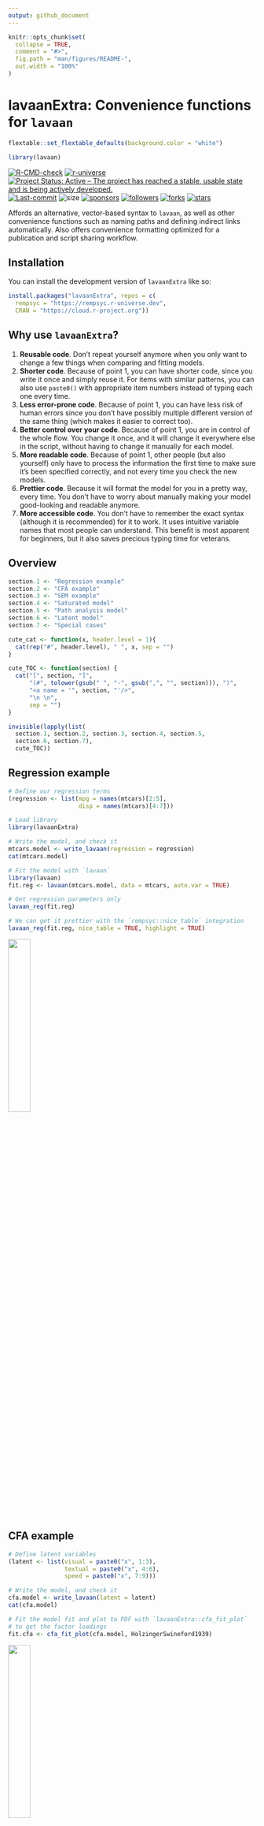 ```yaml
---
output: github_document
---
```


<!-- README.md is generated from README.Rmd. Please edit that file -->

```r
knitr::opts_chunk$set(
  collapse = TRUE,
  comment = "#>",
  fig.path = "man/figures/README-",
  out.width = "100%"
)
```

# lavaanExtra: Convenience functions for `lavaan`

```r
flextable::set_flextable_defaults(background.color = "white")

library(lavaan)
```

<!-- badges: start -->
[![R-CMD-check](https://github.com/rempsyc/lavaanExtra/actions/workflows/R-CMD-check.yaml/badge.svg)](https://github.com/rempsyc/lavaanExtra/actions/workflows/R-CMD-check.yaml)
[![r-universe](https://rempsyc.r-universe.dev/badges/lavaanExtra)](https://rempsyc.r-universe.dev/ui#package:lavaanExtra)
[![Project Status: Active – The project has reached a stable, usable state and is being actively developed.](https://www.repostatus.org/badges/latest/active.svg)](https://www.repostatus.org/#active)
[![Last-commit](https://img.shields.io/github/last-commit/rempsyc/lavaanExtra)](https://github.com/rempsyc/lavaanExtra/commits/main)
![size](https://img.shields.io/github/repo-size/rempsyc/lavaanExtra)
[![sponsors](https://img.shields.io/github/sponsors/rempsyc)](https://github.com/sponsors/rempsyc)
[![followers](https://img.shields.io/github/followers/rempsyc?style=social)](https://github.com/rempsyc?tab=followers)
[![forks](https://img.shields.io/github/forks/rempsyc/lavaanExtra?style=social)](https://github.com/rempsyc/lavaanExtra/network/members)
[![stars](https://img.shields.io/github/stars/rempsyc/lavaanExtra?style=social)](https://github.com/rempsyc/lavaanExtra/stargazers)

<!-- badges: end -->

Affords an alternative, vector-based syntax to `lavaan`, as well as other convenience functions such as naming paths and defining indirect links automatically. Also offers convenience formatting optimized for a publication and script sharing workflow.

## Installation

You can install the development version of `lavaanExtra` like so:

``` r
install.packages("lavaanExtra", repos = c(
  rempsyc = "https://rempsyc.r-universe.dev",
  CRAN = "https://cloud.r-project.org"))
```

## Why use `lavaanExtra`?

1. **Reusable code**. Don't repeat yourself anymore when you only want to change a few things when comparing and fitting models.
2. **Shorter code**. Because of point 1, you can have shorter code, since you write it once and simply reuse it. For items with similar patterns, you can also use `paste0()` with appropriate item numbers instead of typing each one every time.
3. **Less error-prone code**. Because of point 1, you can have less risk of human errors since you don't have possibly multiple different version of the same thing (which makes it easier to correct too).
4. **Better control over your code**. Because of point 1, you are in control of the whole flow. You change it once, and it will change it everywhere else in the script, without having to change it manually for each model.
5. **More readable code**. Because of point 1, other people (but also yourself) only have to process the information the first time to make sure it's been specified correctly, and not every time you check the new models.
6. **Prettier code**. Because it will format the model for you in a pretty way, every time. You don't have to worry about manually making your model good-looking and readable anymore.
7. **More accessible code**. You don't have to remember the exact syntax (although it is recommended) for it to work. It uses intuitive variable names that most people can understand. This benefit is most apparent for beginners, but it also saves precious typing time for veterans.

## Overview

```r

section.1 <- "Regression example"
section.2 <- "CFA example"
section.3 <- "SEM example"
section.4 <- "Saturated model"
section.5 <- "Path analysis model"
section.6 <- "Latent model"
section.7 <- "Special cases"

cute_cat <- function(x, header.level = 1){ 
  cat(rep("#", header.level), " ", x, sep = "")
}

cute_TOC <- function(section) {
  cat("[", section, "]",
      "(#", tolower(gsub(" ", "-", gsub(",", "", section))), ")",
      "<a name = '", section, "'/>",
      "\n \n",
      sep = "")
}

invisible(lapply(list(
  section.1, section.2, section.3, section.4, section.5, 
  section.6, section.7), 
  cute_TOC))

```

## Regression example

```r
# Define our regression terms
(regression <- list(mpg = names(mtcars)[2:5],
                    disp = names(mtcars)[4:7]))

# Load library
library(lavaanExtra)

# Write the model, and check it
mtcars.model <- write_lavaan(regression = regression)
cat(mtcars.model)

# Fit the model with `lavaan`
library(lavaan)
fit.reg <- lavaan(mtcars.model, data = mtcars, auto.var = TRUE)

# Get regression parameters only
lavaan_reg(fit.reg)

# We can get it prettier with the `rempsyc::nice_table` integration
lavaan_reg(fit.reg, nice_table = TRUE, highlight = TRUE)

```

<img src="man/figures/README-reg-1.png" width="30%" />

## CFA example

```r
# Define latent variables
(latent <- list(visual = paste0("x", 1:3),
                textual = paste0("x", 4:6),
                speed = paste0("x", 7:9)))

# Write the model, and check it
cfa.model <- write_lavaan(latent = latent)
cat(cfa.model)
```

```r
# Fit the model fit and plot to PDF with `lavaanExtra::cfa_fit_plot`
# to get the factor loadings
fit.cfa <- cfa_fit_plot(cfa.model, HolzingerSwineford1939)
```

<img src="man/figures/cfaplot.png" width="30%" />

```r
fit.cfa <- cfa(cfa.model, HolzingerSwineford1939)
summary(fit.cfa, standardized = TRUE, fit.measures = TRUE, rsquare = TRUE)
```

```r
# Get fit indices
nice_fit(fit.cfa)

# We can get it prettier with the `rempsyc::nice_table` integration
nice_fit(fit.cfa, nice_table = TRUE)

```

<img src="man/figures/README-cfa2-1.png" width="90%" />

## SEM example

Here is a structural equation model example. We start with a path analysis first.

### Saturated model

One might decide to look at the saturated `lavaan` model first.

```r
# Calculate scale averages
data <- HolzingerSwineford1939
data$visual <- rowMeans(data[paste0("x", 1:3)])
data$textual <- rowMeans(data[paste0("x", 4:6)])
data$speed <- rowMeans(data[paste0("x", 7:9)])

# Check what we have
head(data)

# Define our variables
(M <- "visual")
(IV <- c("ageyr", "grade"))
(DV <- c("speed", "textual"))

# Define our lavaan lists
(mediation <- list(speed = M,
                   textual = M,
                   visual = IV))
(regression <- list(speed = IV,
                    textual = IV))
(covariance <- list(speed = "textual",
                    ageyr = "grade"))

# Write the model, and check it
model.saturated <- write_lavaan(mediation, regression, covariance)
cat(model.saturated)

```

This looks good so far, but we might also want to check our indirect effects (mediations). For this, we have to obtain the path names by setting `label = TRUE`. This will allow us to define our indirect effects and feed them back to `write_lavaan`.

```r
# We can run the model again. However, we set `label = TRUE` to get the path names
model.saturated <- write_lavaan(mediation, regression, covariance, label = TRUE)
cat(model.saturated)

```

Here, if we check the mediation section of the model, we see that it has been "augmented" with the path names. Those are `visual_speed`, `visual_textual`, `ageyr_visual`, and `grade_visual`. The logic for the determination of the path names is predictable: it is always the predictor variable, on the left, followed by the predicted variable, on the right. So if we were to test all possible indirect effects, we would define our `indirect` object as such:

```r
# Define indirect object
(indirect <- list(ageyr_visual_speed = c("ageyr_visual", "visual_speed"),
                  ageyr_visual_textual = c("ageyr_visual", "visual_textual"),
                  grade_visual_speed = c("grade_visual", "visual_speed"),
                  grade_visual_textual = c("grade_visual", "visual_textual")))

# Write the model, and check it
model.saturated <- write_lavaan(mediation, regression, covariance, 
                                indirect, label = TRUE)
cat(model.saturated)

```

If preferred (e.g., when dealing with long variable names), one can choose to use letters for the predictor variables. Note however that this tends to be somewhat more confusing and ambiguous.

```r
# Write the model, and check it
model.saturated <- write_lavaan(mediation, regression, covariance, 
                                label = TRUE, use.letters = TRUE)
cat(model.saturated)
```

In this case, the path names are `a_speed`, `a_textual`, `a_visual`, and `b_visual`. So we would define our `indirect` object as such:

```r
# Define indirect object
(indirect <- list(ageyr_visual_speed = c("a_visual", "a_speed"),
                  ageyr_visual_textual = c("a_visual", "a_textual"),
                  grade_visual_speed = c("b_visual", "a_speed"),
                  grade_visual_textual = c("b_visual", "a_textual")))

# Write the model, and check it
model.saturated <- write_lavaan(mediation, regression, covariance, 
                                indirect, label = TRUE, use.letters = TRUE)
cat(model.saturated)

```

There is also an experimental feature that attempts to produce the indirect effects automatically. This feature requires specifying your dependent and mediator variables as "DV" and "M", respectively, in the `indirect` object. In our case, we have already defined those earlier, so we can just feed the proper objects.

```r
# Define indirect object
(indirect <- list(M = M, 
                  DV = DV))

# Write the model, and check it
model.saturated <- write_lavaan(mediation, regression, covariance, 
                                indirect, label = TRUE)
cat(model.saturated)

```

We are now satisfied with our model, so we can finally fit it!

```r
# Fit the model with `lavaan`
fit.saturated <- lavaan(model.saturated, data = data, auto.var = TRUE)

# Get regression parameters only and make it pretty with the `rempsyc::nice_table` integration
lavaan_reg(fit.saturated, nice_table = TRUE, highlight = TRUE)

```

<img src="man/figures/README-saturated-1.png" width="30%" />

So `speed` as predicted by `ageyr` isn't significant. We could remove that path from the model it if we are trying to make a more parsimonious model. Let's make the non-saturated path analysis model next.

### Path analysis model

Because we use `lavaanExtra`, we don't have to redefine the entire model: simply what we want to update. In this case, the regressions and the indirect effects.

```r
(regression <- list(speed = "grade",
                    textual = IV))
# We check that we have removed "ageyr" correctly from "speed". OK.

# We can run the model again, setting `label = TRUE` to get the path names
model.path <- write_lavaan(mediation, regression, covariance, label = TRUE)
cat(model.path)
# We check that we have removed "ageyr" correctly from "speed" in the 
# regression section. OK.

# Define just our indirect effects of interest
(indirect <- list(age_visual_speed = c("visual_speed", "ageyr_visual"),
                  grade_visual_textual = c("visual_textual", "grade_visual")))

# We run the model again, with the indirect effects
model.path <- write_lavaan(mediation, regression, covariance, 
                           indirect, label = TRUE)
cat(model.path)

# Fit the model with `lavaan`
fit.path <- lavaan(model.path, data = data, auto.var = TRUE)

# Get regression parameters only and make it pretty with the `rempsyc::nice_table` integration
lavaan_reg(fit.path, nice_table = TRUE, highlight = TRUE)
```

<img src="man/figures/README-indirect1-1.png" width="30%" />

```r
# We only kept significant regressions. Good (for this demo).

# Get covariance indices
lavaan_cov(fit.path)

# We can get it prettier with the `rempsyc::nice_table` integration
lavaan_cov(fit.path, nice_table = TRUE)

```

<img src="man/figures/README-covariance-1.png" width="30%" />

```r
# Get fit indices
nice_fit(fit.cfa, fit.saturated, fit.path)

# We can get it prettier with the `rempsyc::nice_table` integration
nice_fit(fit.cfa, fit.saturated, fit.path, nice_table = TRUE)

```

<img src="man/figures/README-path2-1.png" width="90%" />

```r
# Let's get the indirect effects only
lavaan_ind(fit.path)

# We can get it prettier with the `rempsyc::nice_table` integration
lavaan_ind(fit.path, nice_table = TRUE)

```

<img src="man/figures/README-indirect2-1.png" width="50%" />

```r
# Get modification indices only
modindices(fit.path, sort = TRUE, maximum.number = 5)
```

For reference, this is our model, visually speaking

![](man/figures/holzinger_model.png)

### Latent model

Finally, perhaps we change our mind and decide to run a full SEM instead, with latent variables. Fear not: we don't have to redo everything again. We can simply define our latent variables and proceed. In this example, we have *already* defined our latent variable for our CFA earlier, so we don't even need to write that again!

```r
model.latent <- write_lavaan(mediation, regression, covariance, 
                             indirect, latent, label = TRUE)
cat(model.latent)

# Run model
fit.latent <- lavaan(model.latent, data = HolzingerSwineford1939, auto.var = TRUE, 
              auto.fix.first = TRUE, auto.cov.lv.x = TRUE)

# Get fit indices
nice_fit(fit.cfa, fit.saturated, fit.path, fit.latent)

# We can get it prettier with the `rempsyc::nice_table` integration
nice_fit(fit.cfa, fit.saturated, fit.path, fit.latent, nice_table = TRUE)

```

<img src="man/figures/README-latent-1.png" width="90%" />


# Special cases

Finally, intercepts and various constraints can also be specified, e.g.:

```r
intercept <- c("mpg", "cyl", "disp")
constraint.equal <- list(b1 = "(b2 + b3)^2")
constraint.smaller <- list(b1 = "exp(b2 + b3)")
constraint.larger <- list(b1 = "exp(b2 + b3)")
custom <- "y1 + y2 ~ f1 + f2 + x1 + x2"

model.custom <- write_lavaan(
  intercept = intercept, constraint.equal = constraint.equal, 
  constraint.smaller = constraint.smaller, 
  constraint.larger = constraint.larger, custom = custom)
cat(model.custom)

```

### Final note
This is an experimental package in a *very* early stage. Any feedback or feature request is appreciated, and the package will likely change and evolve over time based on community feedback. Feel free to open an issue or discussion to share your questions or concerns.

## Support me and this package

Thank you for your support. You can support me and this package here: https://github.com/sponsors/rempsyc
